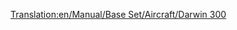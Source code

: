 [[Translation:en/Manual/Base Set/Aircraft/Darwin 300]]

{{es/Aeronaves|Nombre=Darwin 300
|Imagen=[[File:en/Boeing747.png|Darwin 300]]
|Precio=123.046 € (61.523 £)
|Velocidad=947 km/h (592 mph)
|Coste-anual=14.230 € (7,115 £)
|Diseño=1967
|Duración=25
|Capacidad=300 pasajeros y 50 sacos de correo
|
|Descripción=Avión grande con una gran capacidad . Muy alto el costo y mantenimiento más alto que el promedio.
|Vida-real=Boeing 747
}}